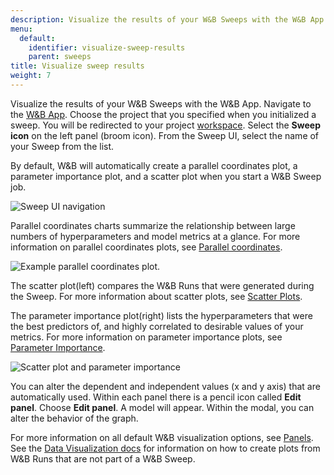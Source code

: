 ```yaml
---
description: Visualize the results of your W&B Sweeps with the W&B App UI.
menu:
  default:
    identifier: visualize-sweep-results
    parent: sweeps
title: Visualize sweep results
weight: 7
---
```


Visualize the results of your W&B Sweeps with the W&B App. Navigate to the [W&B App](https://wandb.ai/home). Choose the project that you specified when you initialized a sweep. You will be redirected to your project [workspace](/guides/track/workspaces/). Select the **Sweep icon** on the left panel (broom icon). From the Sweep UI, select the name of your Sweep from the list.

By default, W&B will automatically create a parallel coordinates plot, a parameter importance plot, and a scatter plot when you start a W&B Sweep job.

<Frame>
    <img src="/images/sweeps/navigation_sweeps_ui.gif" alt="Sweep UI navigation"  />
</Frame>

Parallel coordinates charts summarize the relationship between large numbers of hyperparameters and model metrics at a glance. For more information on parallel coordinates plots, see [Parallel coordinates](/guides/app/features/panels/parallel-coordinates/).

<Frame>
    <img src="/images/sweeps/example_parallel_coordiantes_plot.png" alt="Example parallel coordinates plot."  />
</Frame>

The scatter plot(left) compares the W&B Runs that were generated during the Sweep. For more information about scatter plots, see [Scatter Plots](/guides/app/features/panels/scatter-plot/).

The parameter importance plot(right) lists the hyperparameters that were the best predictors of, and highly correlated to desirable values of your metrics. For more information on parameter importance plots, see [Parameter Importance](/guides/app/features/panels/parameter-importance/).

<Frame>
    <img src="/images/sweeps/scatter_and_parameter_importance.png" alt="Scatter plot and parameter importance"  />
</Frame>


You can alter the dependent and independent values (x and y axis) that are automatically used. Within each panel there is a pencil icon called **Edit panel**. Choose **Edit panel**. A model will appear. Within the modal, you can alter the behavior of the graph.

For more information on all default W&B visualization options, see [Panels](/guides/app/features/panels/). See the [Data Visualization docs](/guides/tables/) for information on how to create plots from W&B Runs that are not part of a W&B Sweep.